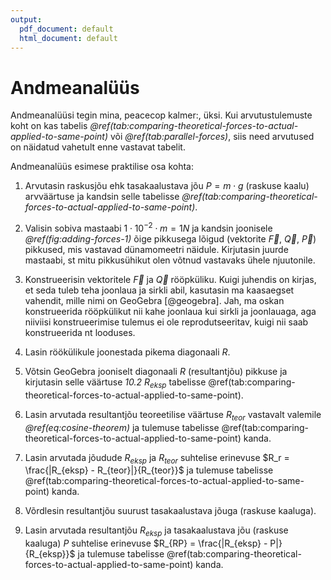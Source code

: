```yaml
---
output:
  pdf_document: default
  html_document: default
---
```

# Andmeanalüüs

Andmeanalüüsi tegin mina, peacecop kalmer:, üksi. Kui arvutustulemuste koht on kas tabelis *\@ref(tab:comparing-theoretical-forces-to-actual-applied-to-same-point)* või *\@ref(tab:parallel-forces)*, siis need arvutused on näidatud vahetult enne vastavat tabelit.

Andmeanalüüs esimese praktilise osa kohta:

1. Arvutasin raskusjõu ehk tasakaalustava jõu $P = m \cdot g$ (raskuse kaalu) arvväärtuse ja kandsin selle tabelisse *\@ref(tab:comparing-theoretical-forces-to-actual-applied-to-same-point)*.

2. Valisin sobiva mastaabi $1 \cdot 10^{-2} \cdot m = 1 N$ ja kandsin joonisele *\@ref(fig:adding-forces-1)* õige pikkusega lõigud (vektorite $\overrightarrow{F}$, $\overrightarrow{Q}$, $\overrightarrow{P}$) pikkused, mis vastavad dünamomeetri näidule. Kirjutasin juurde mastaabi, st mitu pikkusühikut olen võtnud vastavaks ühele njuutonile.

3. Konstrueerisin vektoritele $\overrightarrow{F}$ ja $\overrightarrow{Q}$ rööpküliku. Kuigi juhendis on kirjas, et seda tuleb teha joonlaua ja sirkli abil, kasutasin ma kaasaegset vahendit, mille nimi on GeoGebra [@geogebra]. Jah, ma oskan konstrueerida rööpkülikut nii kahe joonlaua kui sirkli ja joonlauaga, aga niiviisi konstrueerimise tulemus ei ole reprodutseeritav, kuigi nii saab konstrueerida nt looduses.

4. Lasin röökülikule joonestada pikema diagonaali *R*.

5. Võtsin GeoGebra jooniselt diagonaali *R* (resultantjõu) pikkuse ja kirjutasin selle väärtuse *10.2* $R_{eksp}$ tabelisse \@ref(tab:comparing-theoretical-forces-to-actual-applied-to-same-point).

6. Lasin arvutada resultantjõu teoreetilise väärtuse $R_{teor}$ vastavalt valemile *\@ref(eq:cosine-theorem)* ja tulemuse tabelisse \@ref(tab:comparing-theoretical-forces-to-actual-applied-to-same-point) kanda.

7. Lasin arvutada jõudude $R_{eksp}$ ja $R_{teor}$ suhtelise erinevuse $R_r = \frac{|R_{eksp} - R_{teor}|}{R_{teor}}$ ja tulemuse tabelisse \@ref(tab:comparing-theoretical-forces-to-actual-applied-to-same-point) kanda.

8. Võrdlesin resultantjõu suurust tasakaalustava jõuga (raskuse kaaluga).

9. Lasin arvutada resultantjõu $R_{eksp}$ ja tasakaalustava jõu (raskuse kaaluga) *P* suhtelise erinevuse $R_{RP} = \frac{|R_{eksp} - P|}{R_{eksp}}$ ja tulemuse tabelisse \@ref(tab:comparing-theoretical-forces-to-actual-applied-to-same-point) kanda.

```{=tex}
\begin{figure}
\begin{tikzpicture}[line cap=round,line join=round,>=triangle 45,x=1cm,y=1cm]
\begin{axis}[
x=1cm,y=1cm,
axis lines=middle,
ymajorgrids=true,
xmajorgrids=true,
xmin=-4.448369560180092,
xmax=9.148475046770661,
ymin=-10.07662339842799,
ymax=13.444828113324013,
xtick={-4,-2,...,8},
ytick={-10,-8,...,12},
\axispapermm]
\clip(-4.448369560180092,-10.07662339842799) rectangle (9.148475046770661,13.444828113324013);
\fill[line width=2pt,color=zzttqq,fill=zzttqq,fill opacity=0.10000000149011612] (0,0) -- (2.4721359549995796,7.608452130361228) -- (-0.592041817476332,10.179602569107386) -- (-3.0641777724759116,2.571150438746158) -- cycle;
\draw [->,line width=2pt] (0,0) -- (0,-9.8182);
\draw [->,line width=2pt] (0,0) -- (2.4721359549995796,7.608452130361228);
\draw [->,line width=2pt] (0,0) -- (-3.0641777724759116,2.571150438746158);
\draw [->,line width=2pt] (-3.0641777724759116,2.571150438746158) -- (-0.592041817476332,10.179602569107386);
\draw [line width=2pt,color=zzttqq] (0,0)-- (2.4721359549995796,7.608452130361228);
\draw [line width=2pt,color=zzttqq] (2.4721359549995796,7.608452130361228)-- (-0.592041817476332,10.179602569107386);
\draw [line width=2pt,color=zzttqq] (-0.592041817476332,10.179602569107386)-- (-3.0641777724759116,2.571150438746158);
\draw [line width=2pt,color=zzttqq] (-3.0641777724759116,2.571150438746158)-- (0,0);
\draw [line width=2pt] (0,0)-- (-0.592041817476332,10.179602569107386);
\begin{scriptsize}
\draw [fill=ududff] (0,0) circle (2.5pt);
\draw[color=ududff] (0.3105260522526718,0.8546729628492933) node {$O$};
\draw [fill=ududff] (0,-9.8182) circle (2.5pt);
\draw[color=ududff] (0.3105260522526718,-8.976891599099813) node {$C$};
\draw[color=black] (4.07580609725442,-4.296439320937871) node {$\overrightarrow{P}$};
\draw[color=black] (5.0955694427757265,4.436918561219047) node {$\overrightarrow{Q}$};
\draw [fill=uuuuuu] (2.4721359549995796,7.608452130361228) circle (2pt);
\draw[color=uuuuuu] (2.7945649708302134,8.411380830943154) node {$B$};
\draw[color=black] (-2.3500527432952856,1) node {$\overrightarrow{F}$};
\draw [fill=uuuuuu] (-3.0641777724759116,2.571150438746158) circle (2pt);
\draw[color=uuuuuu] (-2.748763984311248,3.3648596595171503) node {$A$};
\draw [fill=uuuuuu] (-0.592041817476332,10.179602569107386) circle (2pt);
\draw[color=uuuuuu] (-0.29087284382399614,10.97386308379159) node {$D$};
\draw[color=black] (0,5.718159687643265) node {$R = 10.2$};
\end{scriptsize}
\end{axis}
\end{tikzpicture}
  \caption{Esimese katse jõuvektorid} \label{fig:adding-forces-1}
  \end{figure}
```
